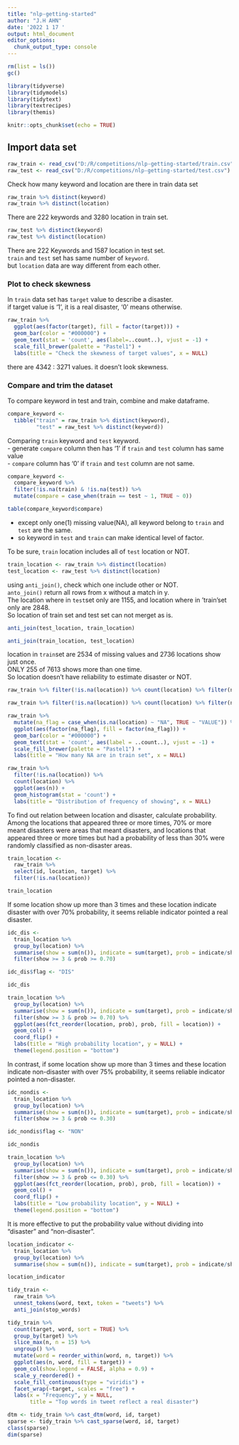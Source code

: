 ```yaml
---
title: "nlp-getting-started"
author: "J.H AHN"
date: '2022 1 17 '
output: html_document
editor_options: 
  chunk_output_type: console
---
```


```r
rm(list = ls())
gc()

library(tidyverse)
library(tidymodels)
library(tidytext)
library(textrecipes)
library(themis)

knitr::opts_chunk$set(echo = TRUE)
```

## Import data set

```r
raw_train <- read_csv("D:/R/competitions/nlp-getting-started/train.csv")
raw_test <- read_csv("D:/R/competitions/nlp-getting-started/test.csv")

```

Check how many keyword and location are there in train data set  

```r
raw_train %>% distinct(keyword)
raw_train %>% distinct(location)

```

There are 222 keywords and 3280 location in train set.  

```r
raw_test %>% distinct(keyword)
raw_test %>% distinct(location)

```

There are 222 Keywords and 1587 location in test set.  
`train` and `test` set has same number of `keyword`.  
but `location` data are way different from each other.  
  
### Plot to check skewness

  
In `train` data set has `target` value to describe a disaster.  
if target value is '1', it is a real disaster, '0' means otherwise.  

```r
raw_train %>% 
  ggplot(aes(factor(target), fill = factor(target))) +
  geom_bar(color = "#000000") +
  geom_text(stat = 'count', aes(label=..count..), vjust = -1) +
  scale_fill_brewer(palette = "Pastel1") +
  labs(title = "Check the skewness of target values", x = NULL)

```

there are 4342 : 3271 values. it doesn't look skewness.  
  
  
### Compare and trim the dataset
  
To compare keyword in test and train, combine and make dataframe.  

```r
compare_keyword <- 
  tibble("train" = raw_train %>% distinct(keyword), 
         "test" = raw_test %>% distinct(keyword))

```

Comparing `train` keyword and `test` keyword.  
- generate `compare` column then has '1' if `train` and `test` column has same value  
- `compare` column has '0' if `train` and `test` column are not same.  

```r
compare_keyword <- 
  compare_keyword %>%
  filter(!is.na(train) & !is.na(test)) %>% 
  mutate(compare = case_when(train == test ~ 1, TRUE ~ 0))

table(compare_keyword$compare)

```

- except only one(1) missing value(NA), all keyword belong to `train` and `test` are the same.  
- so keyword in `test` and `train` can make identical level of factor.  


To be sure, `train` location includes all of `test` location or NOT.

```r
train_location <- raw_train %>% distinct(location)
test_location <- raw_test %>% distinct(location)

```

using `anti_join()`, check which one include other or NOT.  
`anto_join()` return all rows from x without a match in y.  
The location where in `test`set only are 1155, and location where in 'train'set only are 2848.   
So location of train set and test set can not merget as is.  

```r
anti_join(test_location, train_location)

anti_join(train_location, test_location)

```

location in `train`set are 2534 of missing values and 2736 locations show just once.   
ONLY 255 of 7613 shows more than one time.  
So location doesn't have reliability to estimate disaster or NOT.  

```r
raw_train %>% filter(!is.na(location)) %>% count(location) %>% filter(n <= 1)

raw_train %>% filter(!is.na(location)) %>% count(location) %>% filter(n >= 2)

```

```r
raw_train %>% 
  mutate(na_flag = case_when(is.na(location) ~ "NA", TRUE ~ "VALUE")) %>% 
  ggplot(aes(factor(na_flag), fill = factor(na_flag))) + 
  geom_bar(color = "#000000") + 
  geom_text(stat = 'count', aes(label = ..count..), vjust = -1) +
  scale_fill_brewer(palette = "Pastel1") +
  labs(title = "How many NA are in train set", x = NULL)


```

```r
raw_train %>% 
  filter(!is.na(location)) %>% 
  count(location) %>%  
  ggplot(aes(n)) + 
  geom_histogram(stat = 'count') +
  labs(title = "Distribution of frequency of showing", x = NULL)


```

To find out relation between location and disaster, calculate probability.    
Among the locations that appeared three or more times, 70% or more meant disasters were areas that meant disasters, and locations that appeared three or more times but had a probability of less than 30% were randomly classified as non-disaster areas.  

```r
train_location <- 
  raw_train %>% 
  select(id, location, target) %>% 
  filter(!is.na(location))

train_location

```

If some location show up more than 3 times and these location indicate disaster with over 70% probability, it seems reliable indicator pointed a real disaster.    

```r
idc_dis <- 
  train_location %>% 
  group_by(location) %>% 
  summarise(show = sum(n()), indicate = sum(target), prob = indicate/show) %>% 
  filter(show >= 3 & prob >= 0.70)

idc_dis$flag <- "DIS"

idc_dis

```

```r
train_location %>% 
  group_by(location) %>% 
  summarise(show = sum(n()), indicate = sum(target), prob = indicate/show) %>% 
  filter(show >= 3 & prob >= 0.70) %>% 
  ggplot(aes(fct_reorder(location, prob), prob, fill = location)) +
  geom_col() +
  coord_flip() +
  labs(title = "High probability location", y = NULL) +
  theme(legend.position = "bottom")

```


In contrast, if some location show up more than 3 times and these location indicate non-disaster with over 75% probability, it seems reliable indicator pointed a non-disaster.    

```r
idc_nondis <- 
  train_location %>% 
  group_by(location) %>% 
  summarise(show = sum(n()), indicate = sum(target), prob = indicate/show) %>% 
  filter(show >= 3 & prob <= 0.30)

idc_nondis$flag <- "NON"

idc_nondis

```

```r
train_location %>% 
  group_by(location) %>% 
  summarise(show = sum(n()), indicate = sum(target), prob = indicate/show) %>% 
  filter(show >= 3 & prob <= 0.30) %>% 
  ggplot(aes(fct_reorder(location, prob), prob, fill = location)) +
  geom_col() +
  coord_flip() +
  labs(title = "Low probability location", y = NULL) +
  theme(legend.position = "bottom")

```

It is more effective to put the probability value without dividing into "disaster" and "non-disaster".   

```r
location_indicator <- 
  train_location %>% 
  group_by(location) %>% 
  summarise(show = sum(n()), indicate = sum(target), prob = indicate/show)

location_indicator

```




```r
tidy_train <- 
  raw_train %>% 
  unnest_tokens(word, text, token = "tweets") %>% 
  anti_join(stop_words)

```



```r
tidy_train %>% 
  count(target, word, sort = TRUE) %>% 
  group_by(target) %>% 
  slice_max(n, n = 15) %>% 
  ungroup() %>% 
  mutate(word = reorder_within(word, n, target)) %>% 
  ggplot(aes(n, word, fill = target)) +
  geom_col(show.legend = FALSE, alpha = 0.9) +
  scale_y_reordered() +
  scale_fill_continuous(type = "viridis") +
  facet_wrap(~target, scales = "free") +
  labs(x = "Frequency", y = NULL, 
       title = "Top words in tweet reflect a real disaster")

```


```r
dtm <- tidy_train %>% cast_dtm(word, id, target)
sparse <- tidy_train %>% cast_sparse(word, id, target)
class(sparse)
dim(sparse)
```

```r


```




